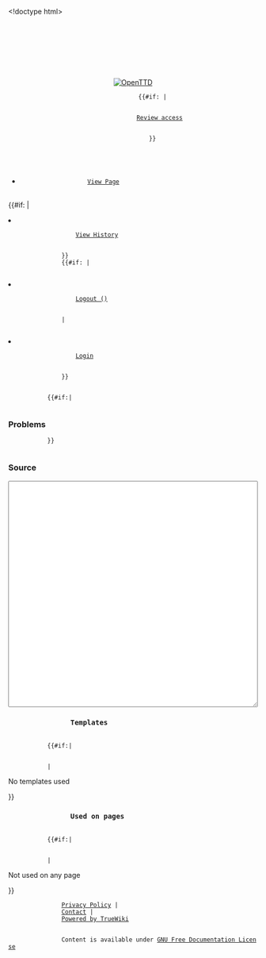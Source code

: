 <!doctype html>
<html lang="en">
    <head>
        <meta charset="utf-8">
        <link rel="icon" href="/static/favicon.ico" type="image/icon" />
        <link rel="stylesheet" href="/static/css/base.css" type="text/css" />
        <link rel="stylesheet" href="/static/css/truewiki.css" type="text/css" />
        <title>OpenTTD | {{SUBPAGENAME}}</title>
    </head>
    <body>
        <header>
            <div id="pagename">
                {{SUBPAGENAME}}
            </div>
            <div id="openttd-logo">
                <div id="openttd-logo-text"><a href="/en/"><img src="/static/img/layout/openttd-logo.png" alt="OpenTTD" /></a></div>
            </div>
            {{#if: {{{user_settings_url}}}|
            <div id="review-access">
                <a href="{{{user_settings_url}}}">Review access</a>
            </div>
            }}
        </header>
        <nav>
            <ul id="navigation-bar">
                {{breadcrumbs}}
            </ul>
            <ul id="navigation-bar" class="right">
                <li>
                    <a href="/{{urlencode:{{FULLPAGENAME}}}}">View Page</a>
                </li>
                {{#if: {{{history_url|}}}|
                <li>
                    <a href="{{{history_url}}}">View History</a>
                </li>
                }}
                {{#if: {{{display_name|}}}|
                <li>
                    <a href="/user/logout?location={{urlencode:{{FULLPAGENAME}}}}">Logout ({{{display_name}}})</a>
                </li>
                |
                <li>
                    <a href="/user/login?location={{urlencode:{{FULLPAGENAME}}}}">Login</a>
                </li>
                }}
            </ul>
        </nav>
        <main>
            {{#if:{{{has_errors|}}}|
            <h3>Problems</h3>
            <ul>
                {{errors}}
            </ul>
            }}
            <h3>Source</h3>
            <textarea style="width: 100%;" rows=30>{{page}}</textarea>
            <h3>
                Templates
            </h3>
            {{#if:{{{has_templates_used|}}}|
            <ul>
                {{templates_used}}
            </ul>
            |<p>No templates used</p>}}
            <h3>
                Used on pages
            </h3>
            {{#if:{{{has_used_on_pages|}}}|
            <ul>
                {{used_on_pages}}
            </ul>
            |<p>Not used on any page</p>}}
        </main>
        <footer>
            <div id="content-bottom-links">
                <a href="https://www.openttd.org/policy.html">Privacy Policy</a> |
                <a href="https://www.openttd.org/contact.html">Contact</a> |
                <a href="https://github.com/TrueBrain/TrueWiki">Powered by TrueWiki</a>
            </div>
            <div id="content-bottom-copyright">
                Content is available under <a href="/License">GNU Free Documentation License</a>
            </div>
        </footer>
    </body>
</html>
